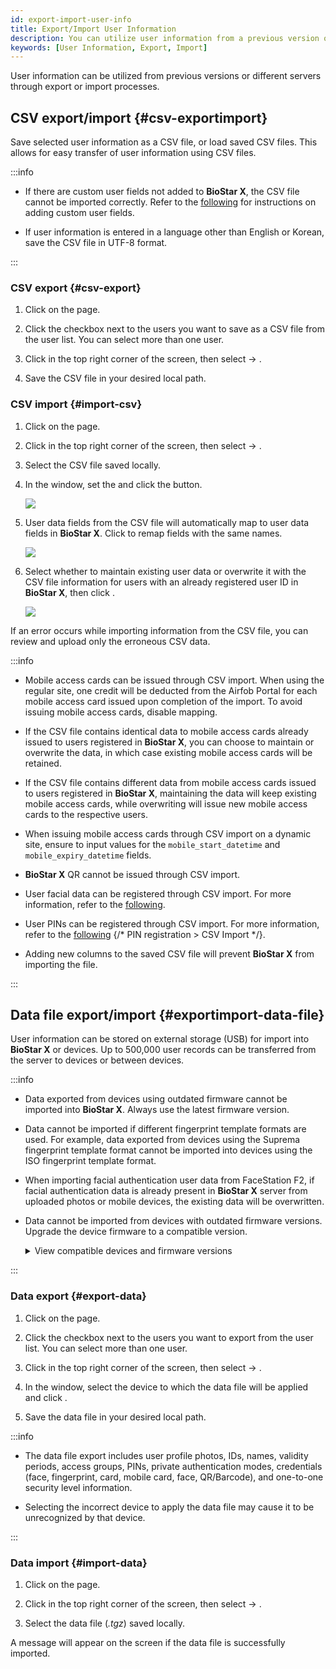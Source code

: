 ```yaml
---
id: export-import-user-info
title: Export/Import User Information
description: You can utilize user information from a previous version or a different server by exporting or importing user data.
keywords: [User Information, Export, Import]
---
```


User information can be utilized from previous versions or different servers through export or import processes.

## CSV export/import {#csv-exportimport}

Save selected user information as a CSV file, or load saved CSV files. This allows for easy transfer of user information using CSV files.

:::info

* If there are custom user fields not added to **BioStar X**, the CSV file cannot be imported correctly. Refer to the [following](settings-server-server#user-and-device-management) for instructions on adding custom user fields.

* If user information is entered in a language other than English or Korean, save the CSV file in UTF-8 format.

:::

### CSV export {#csv-export}

1. Click <Cmd sid='shell.header.user' /> on the <Cmd sid='shell.header.launcher' /> page.

1. Click the checkbox next to the users you want to save as a CSV file from the user list. You can select more than one user.

1. Click <IcMoreW /> in the top right corner of the screen, then select <Cmd sid='team.menu.export.title' /> → <Cmd sid='team.menu.export.csv' />.

1. Save the CSV file in your desired local path.


### CSV import {#import-csv}

1. Click <Cmd sid='shell.header.user' /> on the <Cmd sid='shell.header.launcher' /> page.

1. Click <IcMoreW /> in the top right corner of the screen, then select <Cmd sid='team.menu.import.title' /> → <Cmd sid='team.menu.import.csv' />.

1. Select the CSV file saved locally.

1. In the <Cmd sid='team.csv.title' /> window, set the <Cmd sid='team.csv.importStartRow' /> and click the <Cmd sid='common.button.continue' /> button.

    <Image src='/img/biostarx-user-import-01.png' />

1. User data fields from the CSV file will automatically map to user data fields in **BioStar X**. Click <Cmd sid='team.csv.reMapping' /> to remap fields with the same names.

    <Image src='/img/biostarx-user-import-02.png' />

1. Select whether to maintain existing user data or overwrite it with the CSV file information for users with an already registered user ID in **BioStar X**, then click <Cmd sid='common.button.continue' />.

    <Image src='/img/biostarx-user-import-03.png' />

If an error occurs while importing information from the CSV file, you can review and upload only the erroneous CSV data.

:::info

* Mobile access cards can be issued through CSV import. When using the regular site, one credit will be deducted from the Airfob Portal for each mobile access card issued upon completion of the import. To avoid issuing mobile access cards, disable mapping.

* If the CSV file contains identical data to mobile access cards already issued to users registered in **BioStar X**, you can choose to maintain or overwrite the data, in which case existing mobile access cards will be retained.

* If the CSV file contains different data from mobile access cards issued to users registered in **BioStar X**, maintaining the data will keep existing mobile access cards, while overwriting will issue new mobile access cards to the respective users.

* When issuing mobile access cards through CSV import on a dynamic site, ensure to input values for the `mobile_start_datetime` and `mobile_expiry_datetime` fields.

* **BioStar X** QR cannot be issued through CSV import.

* User facial data can be registered through CSV import. For more information, refer to the [following](enroll-credential-face#import-csv).

* User PINs can be registered through CSV import. For more information, refer to the [following](#) {/* PIN registration > CSV Import */}.

* Adding new columns to the saved CSV file will prevent **BioStar X** from importing the file.

:::

## Data file export/import {#exportimport-data-file}

User information can be stored on external storage (USB) for import into **BioStar X** or devices. Up to 500,000 user records can be transferred from the server to devices or between devices.

:::info

* Data exported from devices using outdated firmware cannot be imported into **BioStar X**. Always use the latest firmware version.

* Data cannot be imported if different fingerprint template formats are used. For example, data exported from devices using the Suprema fingerprint template format cannot be imported into devices using the ISO fingerprint template format.

* When importing facial authentication user data from FaceStation F2, if facial authentication data is already present in **BioStar X** server from uploaded photos or mobile devices, the existing data will be overwritten.

* Data cannot be imported from devices with outdated firmware versions. Upgrade the device firmware to a compatible version.

  <details>
  <summary>View compatible devices and firmware versions</summary>

  - BioStation 2 Firmware version 1.9.0 or higher

  - BioStation A2 Firmware version 1.8.0 or higher

  - FaceStation 2 Firmware version 1.4.0 or higher

  - FaceStation F2 Firmware version 2.2.0 or higher

  - X-Station 2 Firmware version 1.0.0 or higher

  - BioStation 3 Firmware version 1.3.1 or higher

  - BioStation 2a Firmware version 1.0.0 or higher

  </details>

:::

### Data export {#export-data}

1. Click <Cmd sid='shell.header.user' /> on the <Cmd sid='shell.header.launcher' /> page.

1. Click the checkbox next to the users you want to export from the user list. You can select more than one user.

1. Click <IcMoreW /> in the top right corner of the screen, then select <Cmd sid='team.menu.export.title' /> → <Cmd sid='team.menu.export.dataFile' />.

1. In the <Cmd sid='team.menu.export.dataFile.title' /> window, select the device to which the data file will be applied and click <Cmd sid='common.button.ok' />.

1. Save the data file in your desired local path.

:::info

* The data file export includes user profile photos, IDs, names, validity periods, access groups, PINs, private authentication modes, credentials (face, fingerprint, card, mobile card, face, QR/Barcode), and one-to-one security level information.

* Selecting the incorrect device to apply the data file may cause it to be unrecognized by that device.

:::

### Data import {#import-data}

1. Click <Cmd sid='shell.header.user' /> on the <Cmd sid='shell.header.launcher' /> page.

2. Click <IcMoreW /> in the top right corner of the screen, then select <Cmd sid='team.menu.import.title' /> → <Cmd sid='team.menu.import.dataFile' />.

3. Select the data file (*.tgz*) saved locally.

A message will appear on the screen if the data file is successfully imported.
